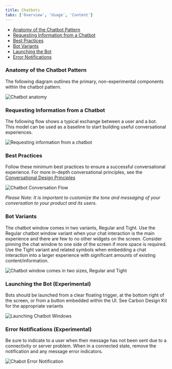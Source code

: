 ```yaml
---
title: Chatbots
tabs: ['Overview', 'Usage', 'Content']
---
```


<AnchorLinks>

- [Anatomy of the Chatbot Pattern](#anatomy-of-the-chatbot-pattern)
- [Requesting Information from a Chatbot](#requesting-information-from-a-chatbot)
- [Best Practices](#best-practices)
- [Bot Variants](#bot-variants)
- [Launching the Bot](#launching-the-bot-(experimental))
- [Error Notifications](#error-notifications-(experimental))

</AnchorLinks>

### Anatomy of the Chatbot Pattern

The following diagram outlines the primary, non-experimental components within the chatbot pattern.

<ImageComponent cols="8">

![Chatbot anatomy](images/chatbot-5.png)

</ImageComponent>

### Requesting Information from a Chatbot

The following flow shows a typical exchange between a user and a bot. This model can be used as a baseline to start building useful conversational experiences.

<ImageComponent cols="8">

![Requesting information from a chatbot](images/chatbot-1.png)

</ImageComponent>

### Best Practices

Follow these minimum best practices to ensure a successful conversational experience. For more in-depth conversational principles, see the [Conversational Design Principles](content#conversation-design-principles-for-bots)

<ImageComponent cols="8">

![Chatbot Conversation Flow](images/chatbot-4.png)

</ImageComponent>

_Please Note: It is important to customize the tone and messaging of your conversation to your product and its users._

### Bot Variants
The chatbot window comes in two variants, Regular and Tight. Use the Regular chatbot window variant when your chat interaction is the main experience and there are few to no other widgets on the screen. Consider pinning the chat window to one side of the screen if more space is required. Use the Tight variant and related symbols when embedding a chat interaction into a larger experience with significant amounts of existing content/information.

<ImageComponent cols="8">

![Chatbot window comes in two sizes, Regular and Tight](images/chatbot-2.png)

</ImageComponent>

### Launching the Bot (Experimental)

Bots should be launched from a clear floating trigger, at the bottom right of the screen, or from a button embedded within the UI. See Carbon Design Kit for the appropriate variants

<ImageComponent cols="8">

![Launching Chatbot Windows](images/chatbot-6.png)

</ImageComponent>


### Error Notifications (Experimental)

Be sure to indicate to a user when their message has not been sent due to a connectivity or server problem. When in a connected state, remove the notification and any message error indicators.

<ImageComponent cols="8">

![Chabot Error Notification](images/chatbot-7.png)

</ImageComponent>